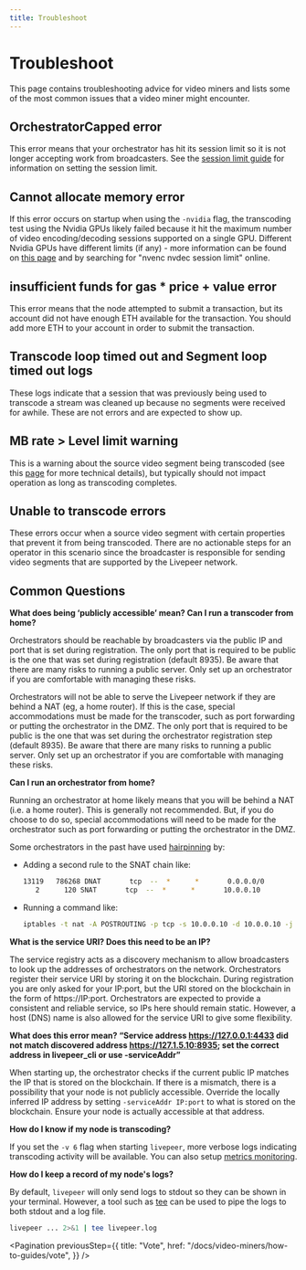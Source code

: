 ```yaml
---
title: Troubleshoot
---
```


# Troubleshoot

This page contains troubleshooting advice for video miners and lists some of the
most common issues that a video miner might encounter.

## OrchestratorCapped error

This error means that your orchestrator has hit its session limit so it is not
longer accepting work from broadcasters. See the
[session limit guide](/docs/video-miners/how-to-guides/session-limits) for
information on setting the session limit.

## Cannot allocate memory error

If this error occurs on startup when using the `-nvidia` flag, the transcoding
test using the Nvidia GPUs likely failed because it hit the maximum number of
video encoding/decoding sessions supported on a single GPU. Different Nvidia
GPUs have different limits (if any) - more information can be found on
[this page](https://developer.nvidia.com/video-encode-and-decode-gpu-support-matrix-new)
and by searching for "nvenc nvdec session limit" online.

## insufficient funds for gas \* price + value error

This error means that the node attempted to submit a transaction, but its
account did not have enough ETH available for the transaction. You should add
more ETH to your account in order to submit the transaction.

## Transcode loop timed out and Segment loop timed out logs

These logs indicate that a session that was previously being used to transcode a
stream was cleaned up because no segments were received for awhile. These are
not errors and are expected to show up.

## MB rate > Level limit warning

This is a warning about the source video segment being transcoded (see this
[page](https://en.wikipedia.org/wiki/Advanced_Video_Coding#Levels) for more
technical details), but typically should not impact operation as long as
transcoding completes.

## Unable to transcode errors

These errors occur when a source video segment with certain properties that
prevent it from being transcoded. There are no actionable steps for an operator
in this scenario since the broadcaster is responsible for sending video segments
that are supported by the Livepeer network.

## Common Questions

**What does being ‘publicly accessible’ mean? Can I run a transcoder from
home?**

Orchestrators should be reachable by broadcasters via the public IP and port
that is set during registration. The only port that is required to be public is
the one that was set during registration (default 8935). Be aware that there are
many risks to running a public server. Only set up an orchestrator if you are
comfortable with managing these risks.

Orchestrators will not be able to serve the Livepeer network if they are behind
a NAT (eg, a home router). If this is the case, special accommodations must be
made for the transcoder, such as port forwarding or putting the orchestrator in
the DMZ. The only port that is required to be public is the one that was set
during the orchestrator registration step (default 8935). Be aware that there
are many risks to running a public server. Only set up an orchestrator if you
are comfortable with managing these risks.

**Can I run an orchestrator from home?**

Running an orchestrator at home likely means that you will be behind a NAT (i.e.
a home router). This is generally not recommended. But, if you do choose to do
so, special accommodations will need to be made for the orchestrator such as
port forwarding or putting the orchestrator in the DMZ.

Some orchestrators in the past have used
[hairpinning](https://en.wikipedia.org/wiki/Hairpinning) by:

- Adding a second rule to the SNAT chain like:

  ```bash
  13119   786268 DNAT       tcp  --  *      *       0.0.0.0/0            <EXTERNAL_IP>       tcp dpt:8935 to:10.0.0.10
     2      120 SNAT       tcp  --  *      *       10.0.0.10            10.0.0.10            to:<EXTERNAL_IP>
  ```

- Running a command like:

  ```bash
  iptables -t nat -A POSTROUTING -p tcp -s 10.0.0.10 -d 10.0.0.10 -j SNAT --to-source <EXTERNAL_IP>
  ```

**What is the service URI? Does this need to be an IP?**

The service registry acts as a discovery mechanism to allow broadcasters to look
up the addresses of orchestrators on the network. Orchestrators register their
service URI by storing it on the blockchain. During registration you are only
asked for your IP:port, but the URI stored on the blockchain in the form of
https://IP:port. Orchestrators are expected to provide a consistent and reliable
service, so IPs here should remain static. However, a host (DNS) name is also
allowed for the service URI to give some flexibility.

**What does this error mean? “Service address https://127.0.0.1:4433 did not
match discovered address https://127.1.5.10:8935; set the correct address in
livepeer_cli or use -serviceAddr”**

When starting up, the orchestrator checks if the current public IP matches the
IP that is stored on the blockchain. If there is a mismatch, there is a
possibility that your node is not publicly accessible. Override the locally
inferred IP address by setting `-serviceAddr IP:port` to what is stored on the
blockchain. Ensure your node is actually accessible at that address.

**How do I know if my node is transcoding?**

If you set the `-v 6` flag when starting `livepeer`, more verbose logs
indicating transcoding activity will be available. You can also setup
[metrics monitoring](/docs/video-miners/how-to-guides/metrics-monitoring).

**How do I keep a record of my node's logs?**

By default, `livepeer` will only send logs to stdout so they can be shown in
your terminal. However, a tool such as
[tee](https://linuxize.com/post/linux-tee-command/) can be used to pipe the logs
to both stdout and a log file.

```bash
livepeer ... 2>&1 | tee livepeer.log
```

<Pagination
  previousStep={{
    title: "Vote",
    href: "/docs/video-miners/how-to-guides/vote",
  }}
/>
